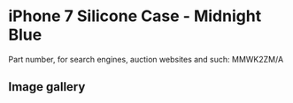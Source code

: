 
# iPhone 7 Silicone Case - Midnight Blue

Part number, for search engines, auction websites and such: MMWK2ZM/A

## Image gallery

<div style={{ width: "768px" }}>
  <GalleryComponent
    images={[
      {
        original: "/everysource/MMWK2.webp",
        thumbnail: "/everypreview/MMWK2.webp",
      },
      {
        original: "/everysource/MMWK2_AV1_GOLD.webp",
        thumbnail: "/everypreview/MMWK2_AV1_GOLD.webp",
      },
      {
        original: "/everysource/MMWK2_AV1_JET_BLACK.webp",
        thumbnail: "/everypreview/MMWK2_AV1_JET_BLACK.webp",
      },
      {
        original: "/everysource/MMWK2_AV1_RED.webp",
        thumbnail: "/everypreview/MMWK2_AV1_RED.webp",
      },
      {
        original: "/everysource/MMWK2_AV1_SILVER.webp",
        thumbnail: "/everypreview/MMWK2_AV1_SILVER.webp",
      },
      {
        original: "/everysource/MMWK2_AV2.webp",
        thumbnail: "/everypreview/MMWK2_AV2.webp",
      }
    ]}
  />
</div>